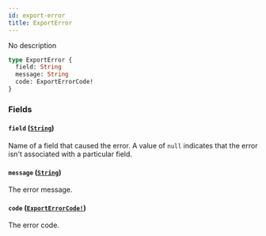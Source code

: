 ```yaml
---
id: export-error
title: ExportError
---
```


No description

```graphql
type ExportError {
  field: String
  message: String
  code: ExportErrorCode!
}
```

### Fields

#### `field` ([`String`](/docs/developer/api-reference/scalars/string))

Name of a field that caused the error. A value of `null` indicates that the error isn't associated with a particular field.

#### `message` ([`String`](/docs/developer/api-reference/scalars/string))

The error message.

#### `code` ([`ExportErrorCode!`](/docs/developer/api-reference/enums/export-error-code))

The error code.
